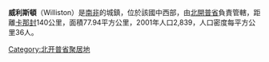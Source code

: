 '''威利斯頓'''（Williston）是[[南非|南非]]的城鎮，位於該國中西部，由[[北開普省|北開普省]]負責管轄，距離[[卡那封|卡那封]]140公里，面積77.94平方公里，2001年人口2,839，人口密度每平方公里36人。

{{commonscat}}
{{coord|display=title}}
{{normdaten}}
{{DEFAULTSORT:Williston}}
{{SouthAfrica-geo-stub}}
[[Category:北开普省聚居地|Category:北开普省聚居地]]